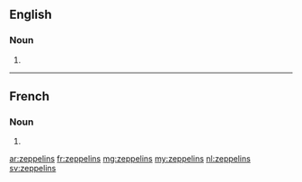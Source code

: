 ==English==

===Noun===
{{head|en|plural}}

# {{plural of|zeppelin|lang=en|nocat=1}}

----

==French==

===Noun===
{{head|fr|plural}}

# {{plural of|zeppelin|lang=fr|nocat=1}}

[[ar:zeppelins]]
[[fr:zeppelins]]
[[mg:zeppelins]]
[[my:zeppelins]]
[[nl:zeppelins]]
[[sv:zeppelins]]